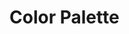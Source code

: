 
<Meta title="Design System/Colors" />

# Color Palette

<ColorPalette>
  <ColorItem
    title="Tangerine"
    subtitle="Primary accent"
    colors={{
      "adp-tangerine-400": "#D87D4A",
      "adp-tangerine-300": "#fbaf85",
    }}
  />
  <ColorItem
    title="Slate"
    subtitle="Background colors"
    colors={{
      "adp-slate-800": "#101010",
      "adp-slate-500" : "#979797",
      "adp-slate-400": "#CFCFCF",
      "adp-slate-300": "#F1F1F1",
      "adp-slate-200": "#FAFAFA",
    }}
  />
  <ColorItem
    title="Copy"
    subtitle="Text colors"
    colors={{
      "adp-copy-black": "#000000",
      "adp-copy-white": "#FFFFFF",
    }}
  />

</ColorPalette>
